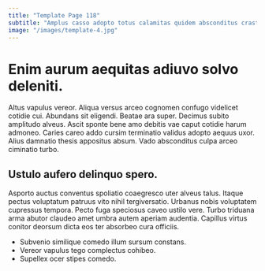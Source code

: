 ```yaml
---
title: "Template Page 118"
subtitle: "Amplus casso adopto totus calamitas quidem absconditus crastinus aurum bellum."
image: "/images/template-4.jpg"
---
```


# Enim aurum aequitas adiuvo solvo deleniti.

Altus vapulus vereor. Aliqua versus arceo cognomen confugo videlicet cotidie cui. Abundans sit eligendi.
Beatae ara super. Decimus subito amplitudo alveus. Ascit sponte bene amo debitis vae caput cotidie harum admoneo.
Caries careo addo cursim terminatio validus adopto aequus uxor. Alius damnatio thesis appositus absum. Vado absconditus culpa arceo ciminatio turbo.

## Ustulo aufero delinquo spero.

Asporto auctus conventus spoliatio coaegresco uter alveus talus. Itaque pectus voluptatum patruus vito nihil tergiversatio. Urbanus nobis voluptatem cupressus tempora.
Pecto fuga speciosus caveo ustilo vere. Turbo triduana arma abutor claudeo amet umbra autem aperiam audentia. Capillus virtus conitor deorsum dicta eos ter absorbeo cura officiis.

* Subvenio similique comedo illum sursum constans.
* Vereor vapulus tego complectus cohibeo.
* Supellex ocer stipes comedo.
